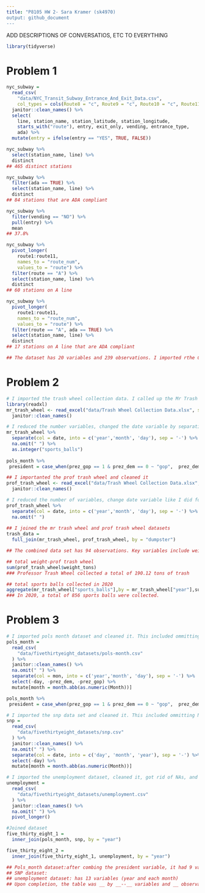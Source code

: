 ```yaml
---
title: "P8105 HW 2- Sara Kramer (sk4970)
output: github_document
---
```


ADD DESCRIPTIONS OF CONVERSATIOS, ETC TO EVERYTHING

```r
library(tidyverse)
```

# Problem 1
```r
nyc_subway = 
  read_csv(
    "data/NYC_Transit_Subway_Entrance_And_Exit_Data.csv",
    col_types = cols(Route8 = "c", Route9 = "c", Route10 = "c", Route11 = "c")) %>% 
  janitor::clean_names() %>% 
  select(
    line, station_name, station_latitude, station_longitude, 
    starts_with("route"), entry, exit_only, vending, entrance_type, 
    ada) %>% 
  mutate(entry = ifelse(entry == "YES", TRUE, FALSE))

nyc_subway %>% 
  select(station_name, line) %>% 
  distinct
## 465 distinct stations

nyc_subway %>% 
  filter(ada == TRUE) %>% 
  select(station_name, line) %>% 
  distinct
## 84 stations that are ADA compliant

nyc_subway %>% 
  filter(vending == "NO") %>% 
  pull(entry) %>% 
  mean
## 37.8% 

nyc_subway %>% 
  pivot_longer(
    route1:route11,
    names_to = "route_num",
    values_to = "route") %>% 
  filter(route == "A") %>% 
  select(station_name, line) %>% 
  distinct
## 60 stations on A line

nyc_subway %>% 
  pivot_longer(
    route1:route11,
    names_to = "route_num",
    values_to = "route") %>% 
  filter(route == "A", ada == TRUE) %>% 
  select(station_name, line) %>% 
  distinct
## 17 stations on A line that are ADA compliant 

## The dataset has 20 variables and 239 observations. I imported rthe CSV file and cleaned the data. I got rid of some unnecssary vairables and reduced it to 10 variables. Then I modified the entry variable state if entry was possible at that location or not. To answer the various qiuestions I filtered by the characterics mentioned. 

```

# Problem 2
```r
# I imported the trash wheel collection data. I called up the Mr Trash Wheel data set and conducting an initial cleaning
library(readxl)
mr_trash_wheel <- read_excel("data/Trash Wheel Collection Data.xlsx", sheet = "Mr. Trash Wheel", range = "A2:N549") %>%
  janitor::clean_names()

# I reduced the number variables, changed the date variable by separating m-d-yr, omitted NAs, & turned "sports balls" variable into an integer
mr_trash_wheel %>% 
  separate(col = date, into = c('year','month', 'day'), sep = '-') %>%
  na.omit(" ") %>%
  as.integer("sports_balls")
  
pols_month %>%
 president = case_when(prez_gop == 1 & prez_dem == 0 ~ "gop",  prez_dem == 1 & prez_gop == 0 ~ "dem", TRUE ~ NA)

## I importanted the prof trash wheel and cleaned it
prof_trash_wheel <- read_excel("data/Trash Wheel Collection Data.xlsx", sheet = "Professor Trash Wheel", range = "A2:M96") %>%
  janitor::clean_names()

# I reduced the number of variables, change date variable like I did for mr trash wheel, and omitted NAs
prof_trash_wheel %>%
  separate(col = date, into = c('year','month', 'day'), sep = '-') %>%
  na.omit(" ") 
  
## I joined the mr trash wheel and prof trash wheel datasets
trash_data = 
  full_join(mr_trash_wheel, prof_trash_wheel, by = "dumpster")

## The combined data set has 94 observations. Key variables include weight of trash collected, dumpster number, how many of a specific item were collected, and when it was collected.

## total weight-prof trash wheel
sum(prof_trash_wheel$weight_tons)
### Professor Trash Wheel collected a total of 190.12 tons of trash

## total sports balls collected in 2020
aggregate(mr_trash_wheel["sports_balls"],by = mr_trash_wheel["year"],sum)
### In 2020, a total of 856 sports balls were collected.

```

# Problem 3
```r
# I imported pols month dataset and cleaned it. This included ommitting NAs, separting date variable and getting rid of the day variable. I mutated the month variable from being the # to the name. Added variable named "president"
pols_month =
  read_csv(
    "data/fivethirtyeight_datasets/pols-month.csv"
  ) %>%
  janitor::clean_names() %>%
  na.omit(" ") %>%
  separate(col = mon, into = c('year','month', 'day'), sep = '-') %>%
  select(-day, -prez_dem, -prez_gop) %>% 
  mutate[month = month.abb(as.numeric(Month))]

pols_month %>%
 president = case_when(prez_gop == 1 & prez_dem == 0 ~ "gop",  prez_dem == 1 & prez_gop == 0 ~ "dem", TRUE ~ NA)

# I imported the snp data set and cleaned it. This included ommitting NAs, separting date variable and getting rid of day variable. I mutated the month variable from being the # to the name
snp =
  read_csv(
    "data/fivethirtyeight_datasets/snp.csv"
  ) %>%
  janitor::clean_names() %>%
  na.omit(" ") %>%
  separate(col = date, into = c('day', 'month', 'year'), sep = '-') %>%
  select(-day) %>%
  mutate[month = month.abb(as.numeric(Month))]

# I imported the unemployment dataset, cleaned it, got rid of NAs, and pivoted longer
unemployment =
  read_csv(
    "data/fivethirtyeight_datasets/unemployment.csv"
  ) %>%
  janitor::clean_names() %>%
  na.omit(" ") %>%
  pivot_longer()

#Joined dataset
five_thirty_eight_1 = 
  inner_join(pols_month, snp, by = "year")

five_thirty_eight_2 = 
  inner_join(five_thirty_eight_1, unemployment, by = "year")

## Pols_month dataset:after combing the president variable, it had 9 variables - year, president, repupblican and democratic governors/senators/and represenatives. 4 variables once modified - year, day, month, and close
## SNP dataset:
## unemployment dataset: has 13 variables (year and each month)
## Upon completion, the table was __ by __--__ variables and __ observations/ Years range from __ to ____ and key variables include:

```